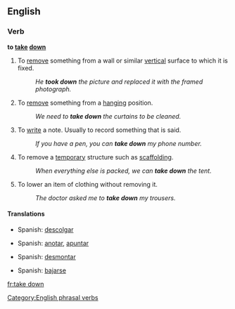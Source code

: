 ==English==

===Verb===

'''to [[take]] [[down]]'''

#To [[remove]] something from a wall or similar [[vertical]] surface to which it is fixed.
#:''He '''took down''' the picture and replaced it with the framed photograph.''
#To [[remove]] something from a [[hanging]] position.
#:''We need to '''take down''' the curtains to be cleaned.''
#To [[write]] a note. Usually to record something that is said.
#:''If you have a pen, you can '''take down''' my phone number.''
#To remove a [[temporary]] structure such as [[scaffolding]].
#:''When everything else is packed, we can '''take down''' the tent.''
#To lower an item of clothing without removing it.
#:''The doctor asked me to '''take down''' my trousers.''

[[Category:English phrasal verbs]]
<!--created by algrif. Not correctly logged in-->

====Translations====
{{trans-top|remove something from a wall or similar vertical surface to which it is fixed}}
*Spanish: [[descolgar]]
{{trans-mid}}
{{trans-bottom}}

{{trans-top|remove something from a hanging position}}
{{trans-mid}}
{{trans-bottom}}

{{trans-top|write a note, usually recording something that is said}}
*Spanish: [[anotar]], [[apuntar]]
{{trans-mid}}
{{trans-bottom}}

{{trans-top|remove a temporary structure such as scaffolding}}
*Spanish: [[desmontar]]
{{trans-mid}}
{{trans-bottom}}

{{trans-top|lower an item of clothing without removing it}}
*Spanish: [[bajarse]]
{{trans-mid}}
{{trans-bottom}}
[[fr:take down]]